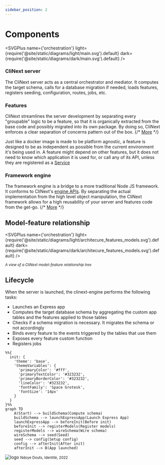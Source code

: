 ```yaml
---
sidebar_position: 2
---
```


# Components

<SVGPlus name={'orchestration'} 
light={require('@site/static/diagrams/light/main.svg').default} 
dark={require('@site/static/diagrams/dark/main.svg').default} 
/>

### CliNext server
The CliNext server acts as a central orchestrator and mediator. It computes the target schema, calls for a database migration if needed, loads features, registers seeding, configuration, routes, jobs, etc.

### Features
CliNext streamlines the server development by separating every "groupable" logic to be a feature, so that it is organically extracted from the base code and possibly migrated into its own package. By doing so, CliNext enforces a clear separation of concerns pattern out of the box. 
{/* [More](../features/feature.mdx) */}

Just like a docker image is made to be platform agnostic, a feature is designed to be as independent as possible from the current environment it's being used in. A feature might depend on other features, but it does not need to know which application it is used for, or call any of its API, unless they are registered as a [Service](../intercom.md)

### Framework engine
The framework engine is a bridge to a more traditional Node JS framework. It conforms to CliNext's [engine APIs](../engineapis.md). By separating the actual implementation from the high level object manipulation, the CliNext framework allows for a high reusability of your server and features code from the get-go.
{/* [More](../engineapis.md) */}



## Model-feature relationship
<SVGPlus name={'orchestration'} 
light={require('@site/static/diagrams/light/architecure_features_models.svg').default} 
dark={require('@site/static/diagrams/dark/architecure_features_models.svg').default} 
/>
<div className={'text-center border-t border-t-stone-600 py-3'}>
    <small><i>A view of a CliNext model-feature relationship tree</i></small>
</div>

## Lifecycle

When the server is launched, the clinext-engine performs the following tasks:

- Launches an Express app
- Computes the target database schema by aggregating the custom app tables and the features applied to those tables
- Checks if a schema migration is necessary. It migrates the schema or not accordingly
- Binds every feature to the events triggered by the tables that use them
- Exposes every feature custom function
- Registers jobs


```mermaid
%%{
  init: {
    'theme': 'base',
    'themeVariables': {
      'primaryColor': '#fff',
      'primaryTextColor': '#323232',
      'primaryBorderColor': '#323232',
      'lineColor': '#323232',
      'fontFamily': 'Space Grotesk',
      'fontSize': '14px'
    }
  }
}%%
graph TD
    A(Start) --> buildSchema(Compute schema)
    buildSchema --> launchExpressApp(Launch Express App)
    launchExpressApp --> beforeInit(Before init)
    beforeInit --> registerModels(Register models)
    registerModels --> wireSchema(Wire schema)    
    wireSchema --> seed(Seed)        
    seed --> config(Setup config)
    config --> afterInit(After init)
    afterInit --> B(App launched)
```












![logo](/art/douts.png)
<small>Ndoye Douts, Identité, 2022</small>